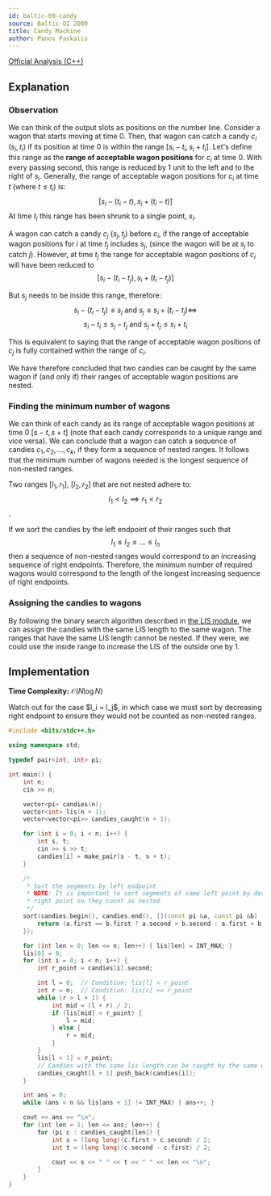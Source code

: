 ```yaml
---
id: baltic-09-candy
source: Baltic OI 2009
title: Candy Machine
author: Panos Paskalis
---
```


[Official Analysis (C++)](http://www.csc.kth.se/contest/boi/candy-spoiler.pdf)

## Explanation

### Observation

We can think of the output slots as positions on the number line.
Consider a wagon that starts moving at time $0$. Then, that wagon can catch a
candy $c_i$ $(s_i, t_i)$ if its position at time $0$ is within the range
$[s_i - t_i, s_i + t_i]$. Let's define this range as the **range of acceptable
wagon positions** for $c_i$ at time $0$. With every passing second, this range
is reduced by $1$ unit to the left and to the right of $s_i$.
Generally, the range of acceptable wagon positions for $c_i$ at time $t$
(where $t \leq t_i$) is:
$$
[s_i - (t_i - t), s_i + (t_i - t)]
$$
At time $t_i$ this range has been shrunk to a single point, $s_i$.

A wagon can catch a candy $c_j$ $(s_j, t_j)$ before $c_i$, if the range of
acceptable wagon positions for $i$ at time $t_j$ includes $s_j$, (since the
wagon will be at $s_j$ to catch $j$). However, at time $t_j$ the range for
acceptable wagon positions of $c_i$ will have been reduced to
$$
[s_i - (t_i - t_j), s_i + (t_i - t_j)]
$$

But $s_j$ needs to be inside this range, therefore:
$$
s_i - (t_i - t_j) \leq s_j \text{ and } s_j \leq s_i + (t_i - t_j) \iff
$$
$$
s_i - t_i \leq s_j - t_j \text{ and } s_j + t_j \leq s_i + t_i
$$

This is equivalent to saying that the range of acceptable wagon positions of
$c_j$ is fully contained within the range of $c_i$.

We have therefore concluded that two candies can be caught by the same wagon
if (and only if) their ranges of acceptable wagon positions are nested.

### Finding the minimum number of wagons

We can think of each candy as its range of acceptable wagon positions at time
0 $[s - t, s + t]$ (note that each candy corresponds to a unique range and vice
versa). We can conclude that a wagon can catch a sequence of candies
$c_1, c_2, ..., c_k$, if they form a sequence of nested ranges. It follows that
the minimum number of wagons needed is the longest sequence of non-nested
ranges.

Two ranges $[l_1, r_1]$, $[l_2, r_2]$ that are not nested adhere to:
$$l_1 < l_2 \implies r_1 < r_2$$.

If we sort the candies by the left endpoint of their ranges such that
$$
l_1 \leq l_2 \leq ... \leq l_n
$$
then a sequence of non-nested ranges would correspond to an increasing
sequence of right endpoints. Therefore, the minimum number of required wagons
would correspond to the length of the longest increasing sequence of right
endpoints.

### Assigning the candies to wagons

By following the binary search algorithm described in
[the LIS module](/gold/lis), we can assign the candies with the same LIS length
to the same wagon. The ranges that have the same LIS length cannot be nested.
If they were, we could use the inside range to increase the LIS of the outside
one by 1.

## Implementation

**Time Complexity:** $\mathcal{O}(N \log N)$

<Warning>
Watch out for the case $l_i = l_j$, in which case we must sort by decreasing
right endpoint to ensure they would not be counted as non-nested ranges.
</Warning>

<LanguageSection>
<CPPSection>

```cpp
#include <bits/stdc++.h>

using namespace std;

typedef pair<int, int> pi;

int main() {
	int n;
	cin >> n;

	vector<pi> candies(n);
	vector<int> lis(n + 1);
	vector<vector<pi>> candies_caught(n + 1);

	for (int i = 0; i < n; i++) {
		int s, t;
		cin >> s >> t;
		candies[i] = make_pair(s - t, s + t);
	}

	/*
	 * Sort the segments by left endpoint
	 * NOTE: It is important to sort segments of same left point by decreasing
	 * right point so they count as nested
	 */
	sort(candies.begin(), candies.end(), [](const pi &a, const pi &b) -> bool {
		return (a.first == b.first ? a.second > b.second : a.first < b.first);
	});

	for (int len = 0; len <= n; len++) { lis[len] = INT_MAX; }
	lis[0] = 0;
	for (int i = 0; i < n; i++) {
		int r_point = candies[i].second;

		int l = 0;  // Condition: lis[l] < r_point
		int r = n;  // Condition: lis[r] >= r_point
		while (r > l + 1) {
			int mid = (l + r) / 2;
			if (lis[mid] < r_point) {
				l = mid;
			} else {
				r = mid;
			}
		}
		lis[l + 1] = r_point;
		// Candies with the same lis length can be caught by the same wagon
		candies_caught[l + 1].push_back(candies[i]);
	}

	int ans = 0;
	while (ans < n && lis[ans + 1] != INT_MAX) { ans++; }

	cout << ans << "\n";
	for (int len = 1; len <= ans; len++) {
		for (pi c : candies_caught[len]) {
			int s = (long long)(c.first + c.second) / 2;
			int t = (long long)(c.second - c.first) / 2;

			cout << s << " " << t << " " << len << "\n";
		}
	}
}
```

</CPPSection>
</LanguageSection>
